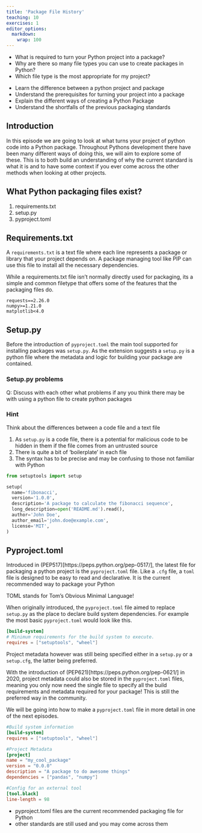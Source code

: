 ```yaml
---
title: 'Package File History'
teaching: 10
exercises: 1
editor_options: 
  markdown: 
    wrap: 100
---
```


::: questions
-   What is required to turn your Python project into a package?
-   Why are there so many file types you can use to create packages in Python?
-   Which file type is the most appropriate for my project?
:::

::: objectives
-   Learn the difference between a python project and package
-   Understand the prerequisites for turning your project into a package
-   Explain the different ways of creating a Python Package
-   Understand the shortfalls of the previous packaging standards
:::

## Introduction

In this episode we are going to look at what turns your project of python code into a Python package. 
Throughout Pythons development there have been many different ways of doing this, we will aim to explore some of these. 
This is to both build an understanding of why the current standard is what it is and to have some context if you ever come across the other methods when looking at other projects.

::: callout
## What Python packaging files exist?

1. requirements.txt
2. setup.py
3. pyproject.toml

:::

## Requirements.txt

A `requirements.txt` is a text file where each line represents a package or library that your project depends on. A package managing tool like PIP can use this file to install all the necessary dependencies. 

While a requirements.txt file isn't normally directly used for packaging, its a simple and common filetype that offers some of the features that the packaging files do.

```
requests==2.26.0
numpy>=1.21.0
matplotlib<4.0
```

## Setup.py

Before the introduction of `pyproject.toml` the main tool supported for installing packages was `setup.py`. As the extension suggests a `setup.py` is a python file where the metadata and logic for building your package are contained. 

::: challenge

### Setup.py problems

Q: Discuss with each other what problems if any you think there may be with using a python file to create python packages

::: hint
### Hint

Think about the differences between a code file and a text file
:::

::: solution


1. As `setup.py` is a code file, there is a potential for malicious code to be hidden in them if the file comes from an untrusted source
2. There is quite a bit of 'boilerplate' in each file
3. The syntax has to be precise and may be confusing to those not familiar with Python

::::::::::::::::::::::
:::::::::::::::::::::::::

```python
from setuptools import setup

setup(
  name='fibonacci',
  version='1.0.0',
  description='A package to calculate the fibonacci sequence',
  long_description=open('README.md').read(),
  author='John Doe',
  author_email='john.doe@example.com',
  license='MIT',
)
```

## Pyproject.toml

Introduced in (PEP517)[https://peps.python.org/pep-0517/], the latest file for packaging a python project is the `pyproject.toml` file.
Like a `.cfg` file, a `toml` file is designed to be easy to read and declarative. It is the current recommended way to package your Python 

::: callout
TOML stands for Tom's Obvious Minimal Language!
:::

When originally introduced, the `pyproject.toml` file aimed to replace `setup.py` as the place to declare build system dependencies. For example the most basic 
`pyproject.toml` would look like this.

```toml
[build-system]
# Minimum requirements for the build system to execute.
requires = ["setuptools", "wheel"]
```

Project metadata however was still being specified either in a `setup.py` or a `setup.cfg`, the latter being preferred.

With the introduction of (PEP621)[https://peps.python.org/pep-0621/] in 2020, project metadata could also be stored in the `pyproject.toml` files, meaning you only now need the single file to specify all the build requirements and metadata required for your package! This is still the preferred way in the community.

We will be going into how to make a `pyproject.toml` file in more detail in one of the next episodes.

```toml
#Build system information
[build-system]
requires = ["setuptools", "wheel"]

#Project Metadata
[project]
name = "my_cool_package"
version = "0.0.0"
description = "A package to do awesome things"
dependencies = ["pandas", "numpy"]

#Config for an external tool
[tool.black]
line-length = 98
```

::: keypoints
- pyproject.toml files are the current recommended packaging file for Python
- other standards are still used and you may come across them
:::
